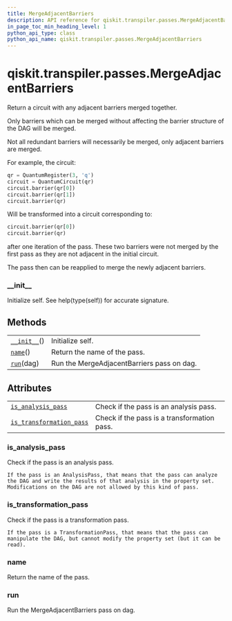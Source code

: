```yaml
---
title: MergeAdjacentBarriers
description: API reference for qiskit.transpiler.passes.MergeAdjacentBarriers
in_page_toc_min_heading_level: 1
python_api_type: class
python_api_name: qiskit.transpiler.passes.MergeAdjacentBarriers
---
```


<span id="qiskit-transpiler-passes-mergeadjacentbarriers" />

# qiskit.transpiler.passes.MergeAdjacentBarriers

<Class id="qiskit.transpiler.passes.MergeAdjacentBarriers" isDedicatedPage={true} github="https://github.com/qiskit/qiskit/tree/stable/0.16/qiskit/transpiler/passes/utils/merge_adjacent_barriers.py" signature="MergeAdjacentBarriers(*args, **kwargs)">
  Return a circuit with any adjacent barriers merged together.

  Only barriers which can be merged without affecting the barrier structure of the DAG will be merged.

  Not all redundant barriers will necessarily be merged, only adjacent barriers are merged.

  For example, the circuit:

  ```python
  qr = QuantumRegister(3, 'q')
  circuit = QuantumCircuit(qr)
  circuit.barrier(qr[0])
  circuit.barrier(qr[1])
  circuit.barrier(qr)
  ```

  Will be transformed into a circuit corresponding to:

  ```python
  circuit.barrier(qr[0])
  circuit.barrier(qr)
  ```

  after one iteration of the pass. These two barriers were not merged by the first pass as they are not adjacent in the initial circuit.

  The pass then can be reapplied to merge the newly adjacent barriers.

  ### \_\_init\_\_

  <Function id="qiskit.transpiler.passes.MergeAdjacentBarriers.__init__" name="__init__" signature="__init__()">
    Initialize self. See help(type(self)) for accurate signature.
  </Function>

  ## Methods

  |                                                                                                                                    |                                            |
  | ---------------------------------------------------------------------------------------------------------------------------------- | ------------------------------------------ |
  | [`__init__`](#qiskit.transpiler.passes.MergeAdjacentBarriers.__init__ "qiskit.transpiler.passes.MergeAdjacentBarriers.__init__")() | Initialize self.                           |
  | [`name`](#qiskit.transpiler.passes.MergeAdjacentBarriers.name "qiskit.transpiler.passes.MergeAdjacentBarriers.name")()             | Return the name of the pass.               |
  | [`run`](#qiskit.transpiler.passes.MergeAdjacentBarriers.run "qiskit.transpiler.passes.MergeAdjacentBarriers.run")(dag)             | Run the MergeAdjacentBarriers pass on dag. |

  ## Attributes

  |                                                                                                                                                                            |                                             |
  | -------------------------------------------------------------------------------------------------------------------------------------------------------------------------- | ------------------------------------------- |
  | [`is_analysis_pass`](#qiskit.transpiler.passes.MergeAdjacentBarriers.is_analysis_pass "qiskit.transpiler.passes.MergeAdjacentBarriers.is_analysis_pass")                   | Check if the pass is an analysis pass.      |
  | [`is_transformation_pass`](#qiskit.transpiler.passes.MergeAdjacentBarriers.is_transformation_pass "qiskit.transpiler.passes.MergeAdjacentBarriers.is_transformation_pass") | Check if the pass is a transformation pass. |

  ### is\_analysis\_pass

  <Function id="qiskit.transpiler.passes.MergeAdjacentBarriers.is_analysis_pass" name="is_analysis_pass" signature="property is_analysis_pass">
    Check if the pass is an analysis pass.

    If the pass is an AnalysisPass, that means that the pass can analyze the DAG and write the results of that analysis in the property set. Modifications on the DAG are not allowed by this kind of pass.
  </Function>

  ### is\_transformation\_pass

  <Function id="qiskit.transpiler.passes.MergeAdjacentBarriers.is_transformation_pass" name="is_transformation_pass" signature="property is_transformation_pass">
    Check if the pass is a transformation pass.

    If the pass is a TransformationPass, that means that the pass can manipulate the DAG, but cannot modify the property set (but it can be read).
  </Function>

  ### name

  <Function id="qiskit.transpiler.passes.MergeAdjacentBarriers.name" name="name" signature="name()">
    Return the name of the pass.
  </Function>

  ### run

  <Function id="qiskit.transpiler.passes.MergeAdjacentBarriers.run" name="run" signature="run(dag)">
    Run the MergeAdjacentBarriers pass on dag.
  </Function>
</Class>

